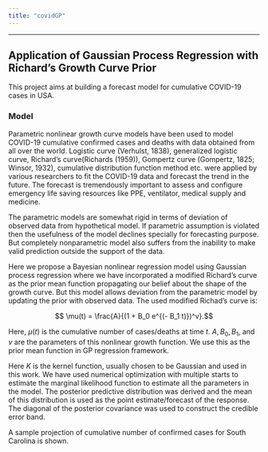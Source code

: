 ```yaml
---
title: "covidGP"
---
```



---
## Application of Gaussian Process Regression with Richard's Growth Curve Prior

This project aims at building a forecast model for cumulative COVID-19 cases in USA.

### Model

Parametric nonlinear growth curve models have been used to model COVID-19 cumulative confirmed cases and deaths with data obtained from all over the world. Logistic curve (Verhulst, 1838), generalized logistic curve, Richard's curve(Richards (1959)), Gompertz curve (Gompertz, 1825; Winsor, 1932), cumulative distribution function method etc. were applied by various researchers to fit the COVID-19 data and forecast the trend in the future. The forecast is tremendously important to assess and configure emergency life saving resources like PPE, ventilator, medical supply and medicine.

The parametric models are somewhat rigid in terms of deviation of observed data from hypothetical model. If parametric assumption is violated then the usefulness of the model declines specially for forecasting purpose. But completely nonparametric model also suffers from the inability to make valid prediction outside the support of the data. 

Here we propose a Bayesian nonlinear regression model using Gaussian process regression where we have incorporated a modified Richard's curve as the prior mean function propagating our belief about the shape of the growth curve. But this model allows deviation from the parametric model by updating the prior with observed data. The used modified Richad's curve is:

$$ \mu(t) = \frac{A}{(1 + B_0 e^{(- B_1 t)})^v}.$$

Here, $\mu(t)$ is the cumulative number of cases/deaths at time $t$. $A, B_0, B_1,$ and $v$ are the parameters of this nonlinear growth function. We use this as the prior mean function in GP regression framework.

\begin{align*}
Y(t) = f(t) + \varepsilon \\
f(\cdot) \sim \mathcal{GP}(\mu, K) \\
\varepsilon \sim N(0, \sigma^2)
\end{align*}

Here $K$ is the kernel function, usually chosen to be Gaussian and used in this work. We have used numerical optimization with multiple starts to estimate the marginal likelihood function to estimate all the parameters in the model. The posterior predictive distribution was derived and the mean of this distribution is used as the point estimate/forecast of the response. The diagonal of the posterior covariance was used to construct the credible error band.

A sample projection of cumulative number of confirmed cases for South Carolina is shown.



